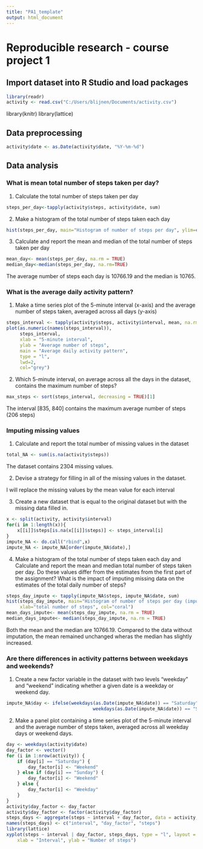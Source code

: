 ---
title: "PA1_template"
output: html_document
---



# Reproducible research - course project 1

## Import dataset into R Studio and load packages

```{r}
library(readr)
activity <- read.csv("C:/Users/blijnen/Documents/activity.csv")
```
library(knitr)
library(lattice)


## Data preprocessing

```{r}
activity$date <- as.Date(activity$date, "%Y-%m-%d")
```

## Data analysis

### What is mean total number of steps taken per day?

1. Calculate the total number of steps taken per day

```{r}
steps_per_day<-tapply(activity$steps, activity$date, sum)
```

2. Make a histogram of the total number of steps taken each day

```{r graph1} 

hist(steps_per_day, main="Histogram of number of steps per day", ylim=c(0,30), xlab="total number of steps", col="coral")

```

3. Calculate and report the mean and median of the total number of steps taken per day

```{r}
mean_day<- mean(steps_per_day, na.rm = TRUE)
median_day<-median(steps_per_day, na.rm=TRUE)
```

The average number of steps each day is 10766.19 and the median is 10765.

### What is the average daily activity pattern?

1. Make a time series plot of the 5-minute interval (x-axis) and the average number of steps taken,   averaged across all days (y-axis)

```{r graph2}
steps_interval <- tapply(activity$steps, activity$interval, mean, na.rm = TRUE)
plot(as.numeric(names(steps_interval)),
     steps_interval, 
     xlab = "5-minute interval", 
     ylab = "Average number of steps",
     main = "Average daily activity pattern", 
     type = "l", 
     lwd=2, 
     col="grey")
```

2. Which 5-minute interval, on average across all the days in the dataset, contains the maximum number of steps?

```{r}
max_steps <- sort(steps_interval, decreasing = TRUE)[1]
```

The interval [835, 840] contains the maximum average number of steps (206 steps)

### Imputing missing values

1. Calculate and report the total number of missing values in the dataset

```{r}
total_NA <- sum(is.na(activity$steps))
```

The dataset contains 2304 missing values.

2. Devise a strategy for filling in all of the missing values in the dataset.

I will replace the missing values by the mean value for each interval

3. Create a new dataset that is equal to the original dataset but with the missing data filled in.

```{r}
x <- split(activity, activity$interval)
for(i in 1:length(x)){
    x[[i]]$steps[is.na(x[[i]]$steps)] <- steps_interval[i]
}
impute_NA <- do.call("rbind",x)
impute_NA <- impute_NA[order(impute_NA$date),]
```

4. Make a histogram of the total number of steps taken each day and Calculate and report the mean and median total number of steps taken per day. Do these values differ from the estimates from the first part of the assignment? What is the impact of imputing missing data on the estimates of the total daily number of steps?

```{r graph3}
steps_day_impute <- tapply(impute_NA$steps, impute_NA$date, sum)
hist(steps_day_impute, main="Histogram of number of steps per day (imputed data)", ylim=c(0,30),
     xlab="total number of steps", col="coral")
mean_days_impute<- mean(steps_day_impute, na.rm = TRUE)
median_days_impute<- median(steps_day_impute, na.rm = TRUE)

```

Both the mean and the median are 10766.19. Compared to the data without imputation, the mean remained unchanged wheras the median has slightly increased.

### Are there differences in activity patterns between weekdays and weekends?

1. Create a new factor variable in the dataset with two levels "weekday" and "weekend" indicating whether a given date is a weekday or weekend day.

```{r}
impute_NA$day <- ifelse(weekdays(as.Date(impute_NA$date)) == "Saturday" | 
                                weekdays(as.Date(impute_NA$date)) == "Sunday", "weekend", "weekday")   

```

2. Make a panel plot containing a time series plot of the 5-minute interval and the average number of steps taken, averaged across all weekday days or weekend days.

```{r graph4}
day <- weekdays(activity$date)
day_factor <- vector()
for (i in 1:nrow(activity)) {
    if (day[i] == "Saturday") {
        day_factor[i] <- "Weekend"
    } else if (day[i] == "Sunday") {
        day_factor[i] <- "Weekend"
    } else {
        day_factor[i] <- "Weekday"
    }
}
activity$day_factor <- day_factor
activity$day_factor <- factor(activity$day_factor)
steps_days <- aggregate(steps ~ interval + day_factor, data = activity, mean)
names(steps_days) <- c("interval", "day_factor", "steps")
library(lattice)
xyplot(steps ~ interval | day_factor, steps_days, type = "l", layout = c(1, 2), 
    xlab = "Interval", ylab = "Number of steps")
```

